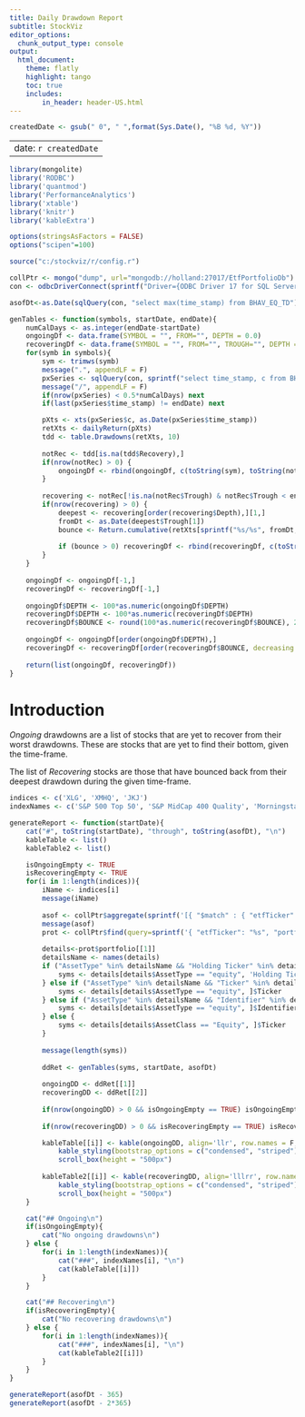 ```yaml
---
title: Daily Drawdown Report
subtitle: StockViz
editor_options:
  chunk_output_type: console
output: 
  html_document:
    theme: flatly
    highlight: tango
    toc: true
    includes:
        in_header: header-US.html
---
```


```r

createdDate <- gsub(" 0", " ",format(Sys.Date(), "%B %d, %Y"))

```

---
date: `r createdDate`
---

```r

library(mongolite)
library('RODBC')
library('quantmod')
library('PerformanceAnalytics')
library('xtable')
library('knitr')
library('kableExtra')

options(stringsAsFactors = FALSE)
options("scipen"=100)

source("c:/stockviz/r/config.r")

collPtr <- mongo("dump", url="mongodb://holland:27017/EtfPortfolioDb")
con <- odbcDriverConnect(sprintf("Driver={ODBC Driver 17 for SQL Server};Server=%s;Database=%s;Uid=%s;Pwd=%s;", ldbserver, "StockVizUS2", ldbuser, ldbpassword), case = "nochange", believeNRows = TRUE)

asofDt<-as.Date(sqlQuery(con, "select max(time_stamp) from BHAV_EQ_TD")[[1]])

genTables <- function(symbols, startDate, endDate){
	numCalDays <- as.integer(endDate-startDate)
	ongoingDf <- data.frame(SYMBOL = "", FROM="", DEPTH = 0.0)
	recoveringDf <- data.frame(SYMBOL = "", FROM="", TROUGH="", DEPTH = 0.0, BOUNCE = 0.0)
	for(symb in symbols){
		sym <- trimws(symb)
		message(".", appendLF = F)
		pxSeries <- sqlQuery(con, sprintf("select time_stamp, c from BHAV_EQ_TD where symbol = '%s' and time_stamp >= '%s' and time_stamp <= '%s'", sym, startDate, endDate))
		message("/", appendLF = F)
		if(nrow(pxSeries) < 0.5*numCalDays) next
		if(last(pxSeries$time_stamp) != endDate) next

		pXts <- xts(pxSeries$c, as.Date(pxSeries$time_stamp))
		retXts <- dailyReturn(pXts)
		tdd <- table.Drawdowns(retXts, 10)
		
		notRec <- tdd[is.na(tdd$Recovery),]
		if(nrow(notRec) > 0) {
			ongoingDf <- rbind(ongoingDf, c(toString(sym), toString(notRec$From[1]), notRec$Depth[1]))
		}
		
		recovering <- notRec[!is.na(notRec$Trough) & notRec$Trough < endDate,]
		if(nrow(recovering) > 0) {
			deepest <- recovering[order(recovering$Depth),][1,]
			fromDt <- as.Date(deepest$Trough[1])
			bounce <- Return.cumulative(retXts[sprintf("%s/%s", fromDt, endDate)])
			
			if (bounce > 0)	recoveringDf <- rbind(recoveringDf, c(toString(sym), toString(deepest$From[1]), toString(fromDt), deepest$Depth[1], bounce))
		}
	}
	
	ongoingDf <- ongoingDf[-1,]
	recoveringDf <- recoveringDf[-1,]
	
	ongoingDf$DEPTH <- 100*as.numeric(ongoingDf$DEPTH)
	recoveringDf$DEPTH <- 100*as.numeric(recoveringDf$DEPTH)
	recoveringDf$BOUNCE <- round(100*as.numeric(recoveringDf$BOUNCE), 2)
	
	ongoingDf <- ongoingDf[order(ongoingDf$DEPTH),]
	recoveringDf <- recoveringDf[order(recoveringDf$BOUNCE, decreasing = T),]
	
	return(list(ongoingDf, recoveringDf))
}
```

# Introduction

*Ongoing* drawdowns are a list of stocks that are yet to recover from their worst drawdowns. These are stocks that are yet to find their bottom, given the time-frame.

The list of *Recovering* stocks are those that have bounced back from their deepest drawdown during the given time-frame.

```r

indices <- c('XLG', 'XMHQ', 'JKJ')
indexNames <- c('S&P 500 Top 50', 'S&P MidCap 400 Quality', 'Morningstar Small Core')

generateReport <- function(startDate){
	cat("#", toString(startDate), "through", toString(asofDt), "\n")
	kableTable <- list()
	kableTable2 <- list()

	isOngoingEmpty <- TRUE
	isRecoveringEmpty <- TRUE
	for(i in 1:length(indices)){
		iName <- indices[i]
		message(iName)
		
		asof <- collPtr$aggregate(sprintf('[{ "$match" : { "etfTicker" : "%s" } }, { "$group": { "_id": "etfTicker", "updated": { "$max": "$portfolioDate" }} }]', iName))$updated
		message(asof)
		prot <- collPtr$find(query=sprintf('{ "etfTicker": "%s", "portfolioDate": { "$gte" : { "$date": "%sT00:00:00Z" }}}', iName, as.Date(asof)), fields='{"portfolio": true}')
		
		details<-prot$portfolio[[1]]
		detailsName <- names(details)
		if ("AssetType" %in% detailsName && "Holding Ticker" %in% detailsName) {
			syms <- details[details$AssetType == "equity", 'Holding Ticker']
		} else if ("AssetType" %in% detailsName && "Ticker" %in% detailsName) {
			syms <- details[details$AssetType == "equity", ]$Ticker
		} else if ("AssetType" %in% detailsName && "Identifier" %in% detailsName){
			syms <- details[details$AssetType == "equity", ]$Identifier
		} else {
			syms <- details[details$AssetClass == "Equity", ]$Ticker
		}
		
		message(length(syms))
		
		ddRet <- genTables(syms, startDate, asofDt)
		
		ongoingDD <- ddRet[[1]]
		recoveringDD <- ddRet[[2]]
		
		if(nrow(ongoingDD) > 0 && isOngoingEmpty == TRUE) isOngoingEmpty <- FALSE
		
		if(nrow(recoveringDD) > 0 && isRecoveringEmpty == TRUE) isRecoveringEmpty <- FALSE

		kableTable[[i]] <- kable(ongoingDD, align='llr', row.names = F, format.args = list(nsmall=2)) %>%
			kable_styling(bootstrap_options = c("condensed", "striped")) %>%
			scroll_box(height = "500px")
			
		kableTable2[[i]] <- kable(recoveringDD, align='lllrr', row.names = F, format.args = list(nsmall=2)) %>%
			kable_styling(bootstrap_options = c("condensed", "striped")) %>%
			scroll_box(height = "500px")
	}

	cat("## Ongoing\n")
	if(isOngoingEmpty){
		cat("No ongoing drawdowns\n")
	} else {
		for(i in 1:length(indexNames)){
			cat("###", indexNames[i], "\n")
			cat(kableTable[[i]])
		}
	}

	cat("## Recovering\n")
	if(isRecoveringEmpty){
		cat("No recovering drawdowns\n")
	} else {
		for(i in 1:length(indexNames)){
			cat("###", indexNames[i], "\n")
			cat(kableTable2[[i]])
		}
	}
}

generateReport(asofDt - 365)
generateReport(asofDt - 2*365)
```